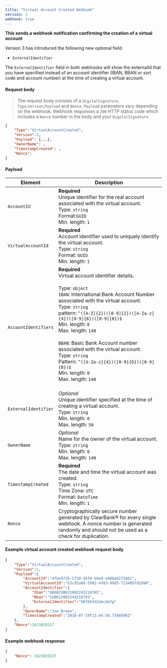 ```yaml
---
title: "Virtual Account Created Webhook"
version: 3
webhook: true
---
```


**This sends a webhook notification confirming the creation of a virtual account**

Version 3 has introduced the following new optional field:

- `ExternalIdentifier`

The `ExternalIdentifier` field in both webhooks will show the externalId that you have specified instead of an account identifier (IBAN, BBAN or sort code and account number) at the time of creating a virtual account.

#### Request body

> The request body consists of a `DigitalSignature`, `Type`,`Version`,`Payload` and `Nonce`. `Payload` parameters vary depending on the webhook. Webhook responses a `200` HTTP status code which includes a `Nonce` number in the body and your `DigitalSignature`.

```json
{
    "Type":"VirtualAccountCreated",
    "Version":3,
    "Payload": {...},
    "OwnerName": ,
    "TimestampCreated": ,
    "Nonce":
}
```

#### Payload
| Element              | Description                                                                                                                                                                                                                                                                                                                                                                                                                                                                                                                                      |
|----------------------|--------------------------------------------------------------------------------------------------------------------------------------------------------------------------------------------------------------------------------------------------------------------------------------------------------------------------------------------------------------------------------------------------------------------------------------------------------------------------------------------------------------------------------------------------|
| `AccountId`          | **Required**<br /> Unique identifier for the real account associated with the virtual account. <br/> Type: `string`<br /> Format:`GUID`<br /> Min. length: `1`                                                                                                                                                                                                                                                                                                                                                                                   |
| `VirtualAccountId`   | **Required**<br /> Account identifier used to uniquely identify the virtual account.<br /> Type: `string`<br /> Format: `GUID`<br /> Min. length: `1`                                                                                                                                                                                                                                                                                                                                                                                            |
| `AccountIdentifiers` | **Required**<br /> Virtual account identifier details.<br /> <br /> Type: `object`<br />  `IBAN`: International Bank Account Number associated with the virtual account.<br /> Type: `string`<br /> pattern: `^([A-Z]{2})([0-9]{2})([A-Za-z]{4})([0-9]{6})([0-9]{8})$`<br /> Min. length: `0`<br /> Max. length: `140`<br /><br /> `BBAN`: Basic Bank Account number associated with the virtual account.<br/> Type: `string`<br />  Pattern: `^([A-Za-z]{4})([0-9]{6})([0-9]{8})$`<br /> Min. length: `0`<br />  Max. length: `140`<br /><br /> |
| `ExternalIdentifier` | *Optional*<br /> Unique identifier specified at the time of creating a virtual account.<br /> Type: `string`<br /> Min. length: `0`<br /> Max. length: `50`                                                                                                                                                                                                                                                                                                                                                                                      |
| `OwnerName`          | *Optional*<br /> Name for the owner of the virtual account.<br /> Type: `string`<br /> Min. length: `0`<br /> Max. length: `140`                                                                                                                                                                                                                                                                                                                                                                                                                 |
| `TimestampCreated`   | **Required**<br /> The date and time the virtual account was created.<br /> Type: `string`<br /> Time Zone: `UTC`<br /> Format: `DateTime`<br /> Min. length: `1`                                                                                                                                                                                                                                                                                                                                                                                |
| `Nonce`              | Cryptographically secure number generated by ClearBank® for every single webhook. A nonce number is generated randomly and should not be used as a check for duplication.                                                                                                                                                                                                                                                                                                                                                                        |

#### Example virtual account created webhook request body

```json
{
    "Type":"VirtualAccountCreated",
    "Version":3,
    "Payload":{
        "AccountId":"4fbe973b-2f30-45f0-b9e4-a488dd275861",
        "VirtualAccountId":"b3c93a68-5992-4f83-99d5-f13405fd2d90",
        "AccountIdentifier":{
            "Iban":"GB00CUBK22002243218765",
            "Bban":"CUBK22002243218765",
            "ExternalIdentifier":"98765432abcdefg"
        },
        "OwnerName":"Joe Brown",
        "TimestampCreated":"2018-07-19T13:44:56.7366698Z"
    },
    "Nonce":1623028327
}
```

#### Example webhook response

```json
{
    "Nonce": 1623028327
}
```
